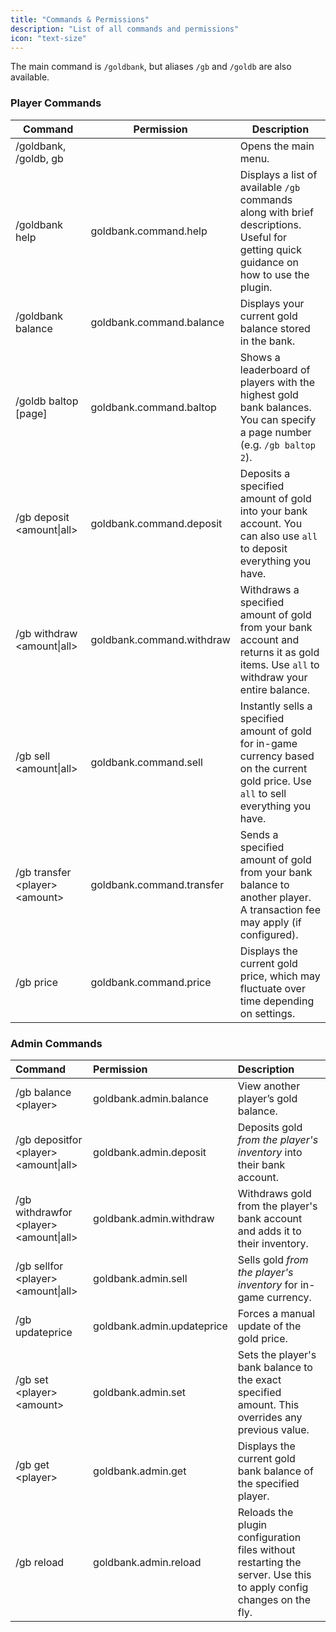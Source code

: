 ```yaml
---
title: "Commands & Permissions"
description: "List of all commands and permissions"
icon: "text-size"
---
```


The main command is `/goldbank`, but aliases `/gb` and `/goldb` are also available.

### Player Commands

| **Command**                        | **Permission**            | **Description**                                                                                                                         |
| ---------------------------------- | ------------------------- | --------------------------------------------------------------------------------------------------------------------------------------- |
| /goldbank, /goldb, gb              |                           | Opens the main menu.                                                                                                                    |
| /goldbank help                     | goldbank.command.help     | Displays a list of available `/gb` commands along with brief descriptions. Useful for getting quick guidance on how to use the plugin.  |
| /goldbank balance                  | goldbank.command.balance  | Displays your current gold balance stored in the bank.                                                                                  |
| /goldb baltop [page]               | goldbank.command.baltop   | Shows a leaderboard of players with the highest gold bank balances. You can specify a page number (e.g. `/gb baltop 2`).                |
| /gb deposit \<amount\|all\>        | goldbank.command.deposit  | Deposits a specified amount of gold into your bank account. You can also use `all` to deposit everything you have.                      |
| /gb withdraw \<amount\|all\>       | goldbank.command.withdraw | Withdraws a specified amount of gold from your bank account and returns it as gold items. Use `all` to withdraw your entire balance.    |
| /gb sell \<amount\|all\>           | goldbank.command.sell     | Instantly sells a specified amount of gold for in-game currency based on the current gold price. Use `all` to sell everything you have. |
| /gb transfer \<player\> \<amount\> | goldbank.command.transfer | Sends a specified amount of gold from your bank balance to another player. A transaction fee may apply (if configured).                 |
| /gb price                          | goldbank.command.price    | Displays the current gold price, which may fluctuate over time depending on settings.                                                   |

### Admin Commands

| **Command**                                | **Permission**             | **Description**                                                                                                    |
| :----------------------------------------- | :------------------------- | :----------------------------------------------------------------------------------------------------------------- |
| /gb balance \<player\>                     | goldbank.admin.balance     | View another player’s gold balance.                                                                                |
| /gb depositfor \<player\> \<amount\|all\>  | goldbank.admin.deposit     | Deposits gold _from the player's inventory_ into their bank account.                                               |
| /gb withdrawfor \<player\> \<amount\|all\> | goldbank.admin.withdraw    | Withdraws gold from the player's bank account and adds it to their inventory.                                      |
| /gb sellfor \<player\> \<amount\|all\>     | goldbank.admin.sell        | Sells gold _from the player's inventory_ for in-game currency.                                                     |
| /gb updateprice                            | goldbank.admin.updateprice | Forces a manual update of the gold price.                                                                          |
| /gb set \<player\> \<amount\>              | goldbank.admin.set         | Sets the player's bank balance to the exact specified amount. This overrides any previous value.                   |
| /gb get \<player\>                         | goldbank.admin.get         | Displays the current gold bank balance of the specified player.                                                    |
| /gb reload                                 | goldbank.admin.reload      | Reloads the plugin configuration files without restarting the server. Use this to apply config changes on the fly. |